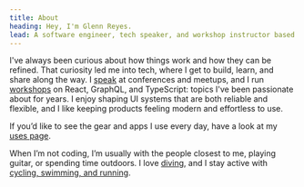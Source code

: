 ```yaml
---
title: About
heading: Hey, I'm Glenn Reyes.
lead: A software engineer, tech speaker, and workshop instructor based in Vienna.
---
```


I've always been curious about how things work and how they can be refined. That curiosity led me into tech, where I get to build, learn, and share along the way. I [speak](/talks) at conferences and meetups, and I run [workshops](/workshops) on React, GraphQL, and TypeScript: topics I've been passionate about for years. I enjoy shaping UI systems that are both reliable and flexible, and I like keeping products feeling modern and effortless to use.

If you’d like to see the gear and apps I use every day, have a look at my [uses page](/uses).

When I’m not coding, I’m usually with the people closest to me, playing guitar, or spending time outdoors. I love [diving](https://www.instagram.com/p/DJiPOndzM_8), and I stay active with [cycling, swimming, and running](https://www.strava.com/athletes/14875783).

